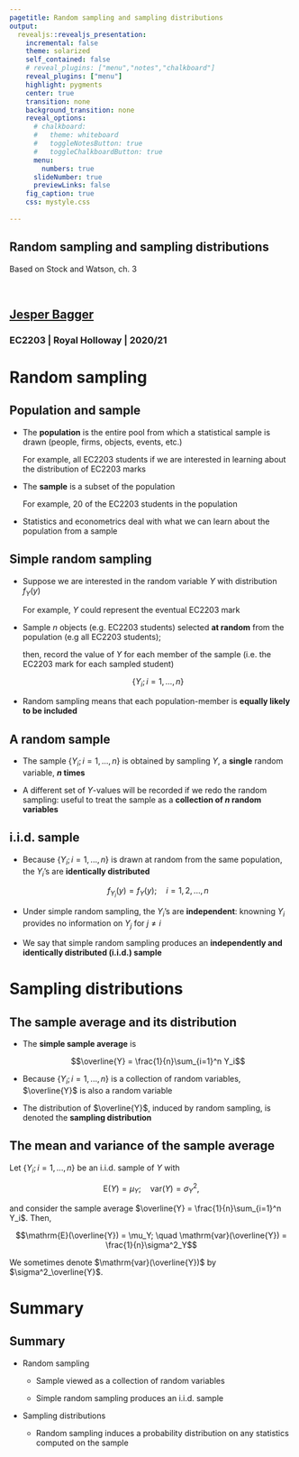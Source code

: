 ```yaml
---
pagetitle: Random sampling and sampling distributions
output: 
  revealjs::revealjs_presentation:
    incremental: false
    theme: solarized
    self_contained: false
    # reveal_plugins: ["menu","notes","chalkboard"]
    reveal_plugins: ["menu"]
    highlight: pygments
    center: true
    transition: none
    background_transition: none 
    reveal_options:
      # chalkboard:
      #   theme: whiteboard
      #   toggleNotesButton: true
      #   toggleChalkboardButton: true
      menu:
        numbers: true
      slideNumber: true
      previewLinks: false
    fig_caption: true
    css: mystyle.css
    
--- 
```


<section>

<h1>Random sampling and sampling distributions</h1>

Based on Stock and Watson, ch. 3

<br>

<h2>[Jesper Bagger](mailto:jesper.bagger@rhul.ac.uk)</h2>

<h3>EC2203 | Royal Holloway | 2020/21</h3>

</section>

<!-- ## Statistics -->

<!-- - Probability theory provide us with concepts that allow us to describe and analyze situations involving randomness -->

<!--   For example, the mean and variance of a random variable -->

<!-- - Probability theory does not tell us how to **quantify**, say, the mean and variance of a random variable. -->

<!--   For that, we need statistics  -->

# Random sampling

## Population and sample

- The **population** is the entire pool from which a statistical sample is drawn (people, firms, objects, events, etc.)

  For example, all EC2203 students if we are interested in learning about the distribution of EC2203 marks

- The **sample** is a subset of the population

  For example, 20 of the EC2203 students in the population

- Statistics and econometrics deal with what we can learn about the population from a sample

## Simple random sampling

- Suppose we are interested in the random variable $Y$ with distribution $f_Y(y)$

  For example, $Y$ could represent the eventual EC2203 mark

- Sample $n$ objects (e.g. EC2203 students) selected **at random** from the population (e.g all EC2203 students); 

  then, record the value of $Y$ for each member of the sample (i.e. the EC2203 mark for each sampled student)

  $$\{Y_i; i=1,...,n\}$$

- Random sampling means that each population-member is **equally likely to be included**


## A random sample

- The sample $\{Y_i; i=1,...,n\}$ is obtained by sampling $Y$, a **single** random variable,  **$n$ times**

- A different set of $Y$-values will be recorded if we redo the random sampling: useful to treat the sample as a **collection of $n$ random variables**

<!-- - The adjective **random** in "random sample" refers to the way the sample is obtained, not the realized sample -->

## i.i.d. sample

- Because $\{Y_i; i=1,...,n\}$ is drawn at random from the same population, the $Y_i$'s are **identically distributed**

  $$f_{Y_i}(y) = f_{Y}(y); \quad i=1,2,...,n$$ 
  
- Under simple random sampling, the $Y_i$'s are **independent**: knowning $Y_i$ provides no information on $Y_j$ for $j \neq i$

- We say that simple random sampling produces an **independently and identically distributed (i.i.d.) sample**

# Sampling distributions

## The sample average and its distribution

<!-- - All the econometric procedures we consider in EC2203 involves taking (weighted) averages of sampled data -->

- The **simple sample average** is

  $$\overline{Y} = \frac{1}{n}\sum_{i=1}^n Y_i$$

- Because $\{Y_i; i=1,...,n\}$ is a collection of random variables, $\overline{Y}$ is also a random variable

- The distribution of $\overline{Y}$, induced by random sampling, is denoted the **sampling distribution**

## The mean and variance of the sample average

<div class="box">
Let $\{Y_i; i=1,...,n\}$ be an i.i.d. sample of $Y$ with 

$$\mathrm{E}(Y)=\mu_Y; \quad \mathrm{var}(Y) = \sigma^2_Y,$$

and consider the sample average $\overline{Y} = \frac{1}{n}\sum_{i=1}^n Y_i$. Then,

$$\mathrm{E}(\overline{Y}) = \mu_Y; \quad \mathrm{var}(\overline{Y}) = \frac{1}{n}\sigma^2_Y$$

We sometimes denote $\mathrm{var}(\overline{Y})$ by $\sigma^2_\overline{Y}$.

</div>



# Summary

## Summary

- Random sampling

  - Sample viewed as a collection of random variables

  - Simple random sampling produces an i.i.d. sample 

- Sampling distributions

  - Random sampling induces a probability distribution on any statistics computed on the sample
